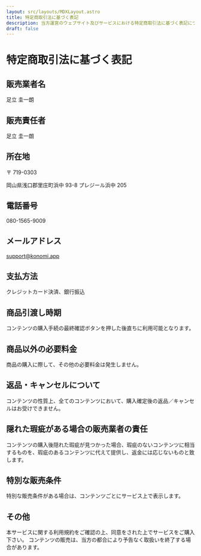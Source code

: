 ```yaml
---
layout: src/layouts/MDXLayout.astro
title: 特定商取引法に基づく表記
description: 当方運営のウェブサイト及びサービスにおける特定商取引法に基づく表記について記載しています。
draft: false
---
```


# 特定商取引法に基づく表記

## 販売業者名

足立 圭一朗

## 販売責任者

足立 圭一朗

## 所在地

〒 719-0303

岡山県浅口郡里庄町浜中 93-8 プレジール浜中 205

## 電話番号

080-1565-9009

## メールアドレス

support@konomi.app

## 支払方法

クレジットカード決済、銀行振込

## 商品引渡し時期

コンテンツの購入手続の最終確認ボタンを押した後直ちに利用可能となります。

## 商品以外の必要料金

商品の購入に際して、その他の必要料金は発生しません。

## 返品・キャンセルについて

コンテンツの性質上、全てのコンテンツにおいて、購入確定後の返品／キャンセルはお受けできません。

## 隠れた瑕疵がある場合の販売業者の責任

コンテンツの購入後隠れた瑕疵が見つかった場合、瑕疵のないコンテンツに相当するものを、瑕疵のあるコンテンツに代えて提供し、返金には応じないものと致します。

## 特別な販売条件

特別な販売条件がある場合は、コンテンツごとにサービス上で表示します。

## その他

本サービスに関する利用規約をご確認の上、同意をされた上でサービスをご購入下さい。
コンテンツの販売は、当方の都合により予告なく取扱いを終了する場合があります。
